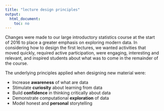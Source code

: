 ---
title: "lecture design principles"
output:
  html_document:
    toc: no
---

Changes were made to our large introductory statistics course at the start of 2016 to place a greater emphasis on exploring modern data. In considering how to design the first lectures, we wanted activities that moved quickly, required active participation, were engaging, interesting and relevant, and inspired students about what was to come in the remainder of the course. 

The underlying principles applied when designing new material were:

* Increase **awareness** of what are data
* Stimulate **curiosity** about learning from data
* Build **confidence** in thinking critically about data 
* Demonstrate computational **exploration** of data
* Model honest and **personal** storytelling